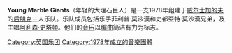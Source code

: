 {{Orphan|time=2016-12-18T03:40:35+00:00}}
{{unreferenced|time=2020-02-07}}
'''Young Marble Giants'''（年轻的大理石巨人）是一支1978年组建于[[威尔士|威尔士]][[加的夫|加的夫]]的[[后朋克|后朋克]]三人乐队。乐队成员包括乐手菲利普·莫沙漢和史都亞特·莫沙漢兄弟，及主唱[[阿利森·史塔頓|阿利森·史塔頓]]。他们的[[音乐|音乐]]以[[编曲|编曲]]简洁有力为标志。

{{Authority control}}

[[Category:英国乐团|Category:英国乐团]]
[[Category:1978年成立的音樂團體|Category:1978年成立的音樂團體]]
{{band-stub}}